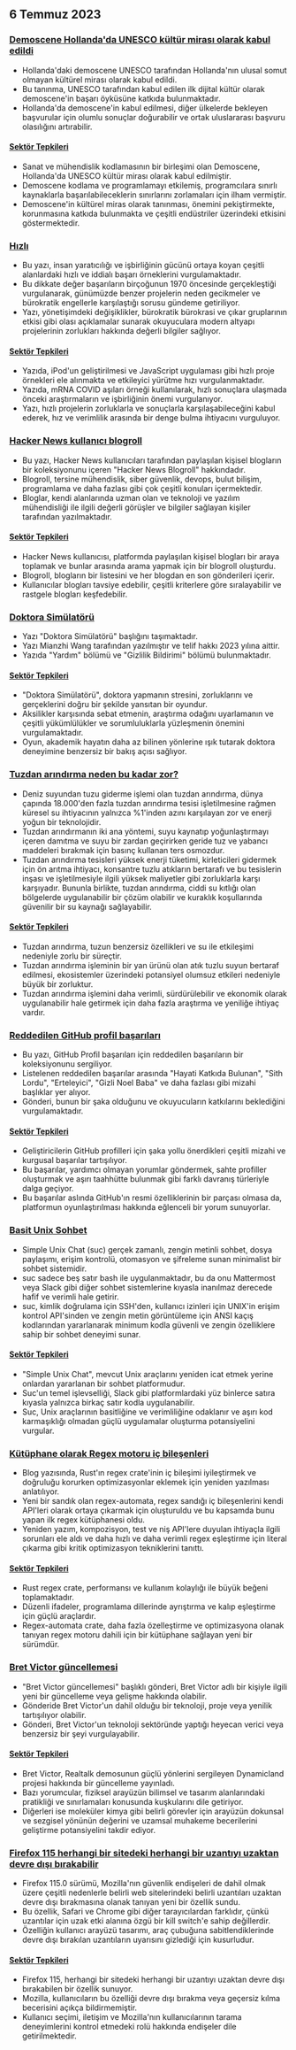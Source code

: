 

<CallToAction />

<Steps>

## 6 Temmuz 2023

### [Demoscene Hollanda'da UNESCO kültür mirası olarak kabul edildi](http://demoscene-the-art-of-coding.net/2023/07/03/unescodemoscene-accepted-as-unesco-cultural-heritage-in-the-netherlands/)

- Hollanda'daki demoscene UNESCO tarafından Hollanda'nın ulusal somut olmayan kültürel mirası olarak kabul edildi.
- Bu tanınma, UNESCO tarafından kabul edilen ilk dijital kültür olarak demoscene'in başarı öyküsüne katkıda bulunmaktadır.
- Hollanda'da demoscene'in kabul edilmesi, diğer ülkelerde bekleyen başvurular için olumlu sonuçlar doğurabilir ve ortak uluslararası başvuru olasılığını artırabilir.

#### [Sektör Tepkileri](http://news.ycombinator.com/item?id=36597460)

- Sanat ve mühendislik kodlamasının bir birleşimi olan Demoscene, Hollanda'da UNESCO kültür mirası olarak kabul edilmiştir.
- Demoscene kodlama ve programlamayı etkilemiş, programcılara sınırlı kaynaklarla başarılabileceklerin sınırlarını zorlamaları için ilham vermiştir.
- Demoscene'in kültürel miras olarak tanınması, önemini pekiştirmekte, korunmasına katkıda bulunmakta ve çeşitli endüstriler üzerindeki etkisini göstermektedir.

### [Hızlı](https://patrickcollison.com/fast)

- Bu yazı, insan yaratıcılığı ve işbirliğinin gücünü ortaya koyan çeşitli alanlardaki hızlı ve iddialı başarı örneklerini vurgulamaktadır.
- Bu dikkate değer başarıların birçoğunun 1970 öncesinde gerçekleştiği vurgulanarak, günümüzde benzer projelerin neden gecikmeler ve bürokratik engellerle karşılaştığı sorusu gündeme getiriliyor.
- Yazı, yönetişimdeki değişiklikler, bürokratik bürokrasi ve çıkar gruplarının etkisi gibi olası açıklamalar sunarak okuyuculara modern altyapı projelerinin zorlukları hakkında değerli bilgiler sağlıyor.

#### [Sektör Tepkileri](http://news.ycombinator.com/item?id=36605912)

- Yazıda, iPod'un geliştirilmesi ve JavaScript uygulaması gibi hızlı proje örnekleri ele alınmakta ve etkileyici yürütme hızı vurgulanmaktadır.
- Yazıda, mRNA COVID aşıları örneği kullanılarak, hızlı sonuçlara ulaşmada önceki araştırmaların ve işbirliğinin önemi vurgulanıyor.
- Yazı, hızlı projelerin zorluklarla ve sonuçlarla karşılaşabileceğini kabul ederek, hız ve verimlilik arasında bir denge bulma ihtiyacını vurguluyor.

### [Hacker News kullanıcı blogroll](https://dm.hn)

- Bu yazı, Hacker News kullanıcıları tarafından paylaşılan kişisel blogların bir koleksiyonunu içeren "Hacker News Blogroll" hakkındadır.
- Blogroll, tersine mühendislik, siber güvenlik, devops, bulut bilişim, programlama ve daha fazlası gibi çok çeşitli konuları içermektedir.
- Bloglar, kendi alanlarında uzman olan ve teknoloji ve yazılım mühendisliği ile ilgili değerli görüşler ve bilgiler sağlayan kişiler tarafından yazılmaktadır.

#### [Sektör Tepkileri](http://news.ycombinator.com/item?id=36605493)

- Hacker News kullanıcısı, platformda paylaşılan kişisel blogları bir araya toplamak ve bunlar arasında arama yapmak için bir blogroll oluşturdu.
- Blogroll, blogların bir listesini ve her blogdan en son gönderileri içerir.
- Kullanıcılar blogları tavsiye edebilir, çeşitli kriterlere göre sıralayabilir ve rastgele blogları keşfedebilir.

### [Doktora Simülatörü](https://research.wmz.ninja/projects/phd/index.html)

- Yazı "Doktora Simülatörü" başlığını taşımaktadır.
- Yazı Mianzhi Wang tarafından yazılmıştır ve telif hakkı 2023 yılına aittir.
- Yazıda "Yardım" bölümü ve "Gizlilik Bildirimi" bölümü bulunmaktadır.

#### [Sektör Tepkileri](http://news.ycombinator.com/item?id=36597534)

- "Doktora Simülatörü", doktora yapmanın stresini, zorluklarını ve gerçeklerini doğru bir şekilde yansıtan bir oyundur.
- Aksilikler karşısında sebat etmenin, araştırma odağını uyarlamanın ve çeşitli yükümlülükler ve sorumluluklarla yüzleşmenin önemini vurgulamaktadır.
- Oyun, akademik hayatın daha az bilinen yönlerine ışık tutarak doktora deneyimine benzersiz bir bakış açısı sağlıyor.

### [Tuzdan arındırma neden bu kadar zor?](https://practical.engineering/blog/2023/6/28/why-is-desalination-so-difficult)

- Deniz suyundan tuzu giderme işlemi olan tuzdan arındırma, dünya çapında 18.000'den fazla tuzdan arındırma tesisi işletilmesine rağmen küresel su ihtiyacının yalnızca %1'inden azını karşılayan zor ve enerji yoğun bir teknolojidir.
- Tuzdan arındırmanın iki ana yöntemi, suyu kaynatıp yoğunlaştırmayı içeren damıtma ve suyu bir zardan geçirirken geride tuz ve yabancı maddeleri bırakmak için basınç kullanan ters osmozdur.
- Tuzdan arındırma tesisleri yüksek enerji tüketimi, kirleticileri gidermek için ön arıtma ihtiyacı, konsantre tuzlu atıkların bertarafı ve bu tesislerin inşası ve işletilmesiyle ilgili yüksek maliyetler gibi zorluklarla karşı karşıyadır. Bununla birlikte, tuzdan arındırma, ciddi su kıtlığı olan bölgelerde uygulanabilir bir çözüm olabilir ve kuraklık koşullarında güvenilir bir su kaynağı sağlayabilir.

#### [Sektör Tepkileri](http://news.ycombinator.com/item?id=36602909)

- Tuzdan arındırma, tuzun benzersiz özellikleri ve su ile etkileşimi nedeniyle zorlu bir süreçtir.
- Tuzdan arındırma işleminin bir yan ürünü olan atık tuzlu suyun bertaraf edilmesi, ekosistemler üzerindeki potansiyel olumsuz etkileri nedeniyle büyük bir zorluktur.
- Tuzdan arındırma işlemini daha verimli, sürdürülebilir ve ekonomik olarak uygulanabilir hale getirmek için daha fazla araştırma ve yeniliğe ihtiyaç vardır.

### [Reddedilen GitHub profil başarıları](https://github.com/Flet/rejected-github-profile-achievements)

- Bu yazı, GitHub Profil başarıları için reddedilen başarıların bir koleksiyonunu sergiliyor.
- Listelenen reddedilen başarılar arasında "Hayati Katkıda Bulunan", "Sith Lordu", "Erteleyici", "Gizli Noel Baba" ve daha fazlası gibi mizahi başlıklar yer alıyor.
- Gönderi, bunun bir şaka olduğunu ve okuyucuların katkılarını beklediğini vurgulamaktadır.

#### [Sektör Tepkileri](http://news.ycombinator.com/item?id=36607439)

- Geliştiricilerin GitHub profilleri için şaka yollu önerdikleri çeşitli mizahi ve kurgusal başarılar tartışılıyor.
- Bu başarılar, yardımcı olmayan yorumlar göndermek, sahte profiller oluşturmak ve aşırı taahhütte bulunmak gibi farklı davranış türleriyle dalga geçiyor.
- Bu başarılar aslında GitHub'ın resmi özelliklerinin bir parçası olmasa da, platformun oyunlaştırılması hakkında eğlenceli bir yorum sunuyorlar.

### [Basit Unix Sohbet](https://the-dam.org/docs/explanations/suc.html)

- Simple Unix Chat (suc) gerçek zamanlı, zengin metinli sohbet, dosya paylaşımı, erişim kontrolü, otomasyon ve şifreleme sunan minimalist bir sohbet sistemidir.
- suc sadece beş satır bash ile uygulanmaktadır, bu da onu Mattermost veya Slack gibi diğer sohbet sistemlerine kıyasla inanılmaz derecede hafif ve verimli hale getirir.
- suc, kimlik doğrulama için SSH'den, kullanıcı izinleri için UNIX'in erişim kontrol API'sinden ve zengin metin görüntüleme için ANSI kaçış kodlarından yararlanarak minimum kodla güvenli ve zengin özelliklere sahip bir sohbet deneyimi sunar.

#### [Sektör Tepkileri](http://news.ycombinator.com/item?id=36594916)

- "Simple Unix Chat", mevcut Unix araçlarını yeniden icat etmek yerine onlardan yararlanan bir sohbet platformudur.
- Suc'un temel işlevselliği, Slack gibi platformlardaki yüz binlerce satıra kıyasla yalnızca birkaç satır kodla uygulanabilir.
- Suc, Unix araçlarının basitliğine ve verimliliğine odaklanır ve aşırı kod karmaşıklığı olmadan güçlü uygulamalar oluşturma potansiyelini vurgular.

### [Kütüphane olarak Regex motoru iç bileşenleri](https://blog.burntsushi.net/regex-internals/)

- Blog yazısında, Rust'ın regex crate'inin iç bileşimi iyileştirmek ve doğruluğu korurken optimizasyonlar eklemek için yeniden yazılması anlatılıyor.
- Yeni bir sandık olan regex-automata, regex sandığı iç bileşenlerini kendi API'leri olarak ortaya çıkarmak için oluşturuldu ve bu kapsamda bunu yapan ilk regex kütüphanesi oldu.
- Yeniden yazım, kompozisyon, test ve niş API'lere duyulan ihtiyaçla ilgili sorunları ele aldı ve daha hızlı ve daha verimli regex eşleştirme için literal çıkarma gibi kritik optimizasyon tekniklerini tanıttı.

#### [Sektör Tepkileri](http://news.ycombinator.com/item?id=36600263)

- Rust regex crate, performansı ve kullanım kolaylığı ile büyük beğeni toplamaktadır.
- Düzenli ifadeler, programlama dillerinde ayrıştırma ve kalıp eşleştirme için güçlü araçlardır.
- Regex-automata crate, daha fazla özelleştirme ve optimizasyona olanak tanıyan regex motoru dahili için bir kütüphane sağlayan yeni bir sürümdür.

### [Bret Victor güncellemesi](http://worrydream.com/July2023/)

- "Bret Victor güncellemesi" başlıklı gönderi, Bret Victor adlı bir kişiyle ilgili yeni bir güncelleme veya gelişme hakkında olabilir.
- Gönderide Bret Victor'un dahil olduğu bir teknoloji, proje veya yenilik tartışılıyor olabilir.
- Gönderi, Bret Victor'un teknoloji sektöründe yaptığı heyecan verici veya benzersiz bir şeyi vurgulayabilir.

#### [Sektör Tepkileri](http://news.ycombinator.com/item?id=36596095)

- Bret Victor, Realtalk demosunun güçlü yönlerini sergileyen Dynamicland projesi hakkında bir güncelleme yayınladı.
- Bazı yorumcular, fiziksel arayüzün bilimsel ve tasarım alanlarındaki pratikliği ve sınırlamaları konusunda kuşkularını dile getiriyor.
- Diğerleri ise moleküler kimya gibi belirli görevler için arayüzün dokunsal ve sezgisel yönünün değerini ve uzamsal muhakeme becerilerini geliştirme potansiyelini takdir ediyor.

### [Firefox 115 herhangi bir sitedeki herhangi bir uzantıyı uzaktan devre dışı bırakabilir](https://lapcatsoftware.com/articles/2023/7/1.html)

- Firefox 115.0 sürümü, Mozilla'nın güvenlik endişeleri de dahil olmak üzere çeşitli nedenlerle belirli web sitelerindeki belirli uzantıları uzaktan devre dışı bırakmasına olanak tanıyan yeni bir özellik sundu.
- Bu özellik, Safari ve Chrome gibi diğer tarayıcılardan farklıdır, çünkü uzantılar için uzak etki alanına özgü bir kill switch'e sahip değillerdir.
- Özelliğin kullanıcı arayüzü tasarımı, araç çubuğuna sabitlendiklerinde devre dışı bırakılan uzantıların uyarısını gizlediği için kusurludur.

#### [Sektör Tepkileri](http://news.ycombinator.com/item?id=36602193)

- Firefox 115, herhangi bir sitedeki herhangi bir uzantıyı uzaktan devre dışı bırakabilen bir özellik sunuyor.
- Mozilla, kullanıcıların bu özelliği devre dışı bırakma veya geçersiz kılma becerisini açıkça bildirmemiştir.
- Kullanıcı seçimi, iletişim ve Mozilla'nın kullanıcılarının tarama deneyimlerini kontrol etmedeki rolü hakkında endişeler dile getirilmektedir.

</Steps>
